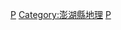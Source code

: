{{Catnav|頁面分類|地理|各國地理|各国岛屿|中華民國島嶼|台灣島嶼}}
{{Catnav|頁面分類|地理|各國地理|中華民國地理|台灣地理|台灣島嶼}}

[[Category:台灣島嶼|P]]
[[Category:澎湖縣地理|Category:澎湖縣地理]]
[[Category:臺灣海峽島嶼|P]]